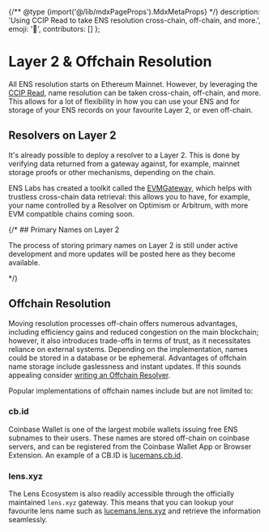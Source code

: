 
{/** @type {import('@/lib/mdxPageProps').MdxMetaProps} */}
    description: 'Using CCIP Read to take ENS resolution cross-chain, off-chain, and more.',
    emoji: '🔗',
    contributors: []
};

# Layer 2 & Offchain Resolution

All ENS resolution starts on Ethereum Mainnet.
However, by leveraging the [CCIP Read](/resolvers/ccip-read), name resolution can be taken cross-chain, off-chain, and more.
This allows for a lot of flexibility in how you can use your ENS and for storage of your ENS records on your favourite Layer 2, or even off-chain.

<div className="card1 p-4">
    
</div>

## Resolvers on Layer 2

It's already possible to deploy a resolver to a Layer 2. This is done by verifying data returned from a gateway against, for example, mainnet storage proofs or other mechanisms, depending on the chain.

ENS Labs has created a toolkit called the [EVMGateway](https://github.com/ensdomains/evmgateway), which helps with trustless cross-chain data retrieval: this allows you to have, for example, your name controlled by a Resolver on Optimism or Arbitrum, with more EVM compatible chains coming soon.

{/* ## Primary Names on Layer 2

The process of storing primary names on Layer 2 is still under active development and more updates will be posted here as they become available.

<WIP /> */}

## Offchain Resolution

Moving resolution processes off-chain offers numerous advantages, including efficiency gains and reduced congestion on the main blockchain; however, it also introduces trade-offs in terms of trust, as it necessitates reliance on external systems.
Depending on the implementation, names could be stored in a database or be ephemeral.
Advantages of offchain name storage include gaslessness and instant updates.
If this sounds appealing consider [writing an Offchain Resolver](/resolvers/ccip-read).

Popular implementations of offchain names include but are not limited to:

### cb.id

Coinbase Wallet is one of the largest mobile wallets issuing free ENS subnames to their users.
These names are stored off-chain on coinbase servers, and can be registered from the Coinbase Wallet App or Browser Extension.
An example of a CB.ID is [lucemans.cb.id](https://enstate.rs/n/lucemans.cb.id).

### lens.xyz

The Lens Ecosystem is also readily accessible through the officially maintained `lens.xyz` gateway.
This means that you can lookup your favourite lens name such as [lucemans.lens.xyz](https://enstate.rs/n/lucemans.lens.xyz) and retrieve the information seamlessly.
